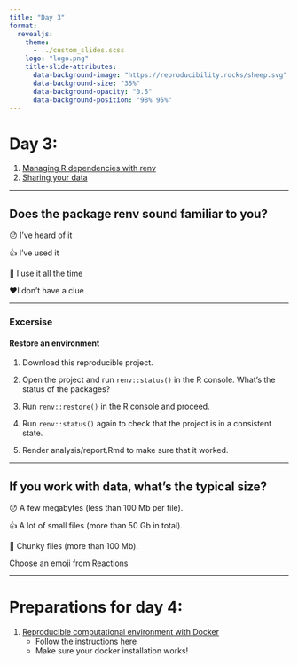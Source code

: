 ```yaml
---
title: "Day 3"
format: 
  revealjs:
    theme:
      - ../custom_slides.scss
    logo: "logo.png"
    title-slide-attributes:
      data-background-image: "https://reproducibility.rocks/sheep.svg"
      data-background-size: "35%"
      data-background-opacity: "0.5" 
      data-background-position: "98% 95%"
---
```


# Day 3:

1.  [Managing R dependencies with renv](/materials/day3/01-renv/)
2.  [Sharing your data](/materials/day3/02-data/)


---

## Does the package renv sound familiar to you? 

😯 I've heard of it

👍 I've used it

👏 I use it all the time

❤️I don't have a clue

---- 

### Excersise 

#### Restore an environment

1. Download this reproducible project.

2. Open the project and run `renv::status()` in the R console. What’s the status of the packages?

3. Run `renv::restore()` in the R console and proceed.

4. Run `renv::status()` again to check that the project is in a consistent state.

5. Render analysis/report.Rmd to make sure that it worked.

----

## If you work with data, what’s the typical size?


😯 A few megabytes (less than 100 Mb per file).

👍 A lot of small files (more than 50 Gb in total).

👏 Chunky files (more than 100 Mb).


Choose an emoji from Reactions

---

# Preparations for day 4:

1.  [Reproducible computational environment with Docker](/materials/day4/01-docker/)
    - Follow the instructions [here](https://docs.docker.com/get-docker/)
    - Make sure your docker installation works!


